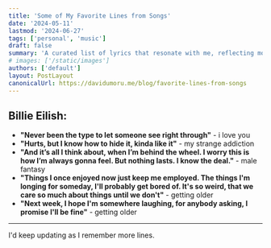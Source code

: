 ```yaml
---
title: 'Some of My Favorite Lines from Songs'
date: '2024-05-11'
lastmod: '2024-06-27'
tags: ['personal', 'music']
draft: false
summary: 'A curated list of lyrics that resonate with me, reflecting moments of inspiration and thought from my favorite songs.'
# images: ['/static/images']
authors: ['default']
layout: PostLayout
canonicalUrl: https://davidumoru.me/blog/favorite-lines-from-songs
---
```


## Billie Eilish:
- **"Never been the type to let someone see right through"** - i love you
- **"Hurts, but I know how to hide it, kinda like it"** - my strange addiction
- **"And it’s all I think about, when I’m behind the wheel. I worry this is how I’m always gonna feel. But nothing lasts. I know the deal."** - male fantasy
- **"Things I once enjoyed now just keep me employed. The things I'm longing for someday, I'll probably get bored of. It's so weird, that we care so much about things until we don't"** - getting older
- **"Next week, I hope I'm somewhere laughing, for anybody asking, I promise I'll be fine"** - getting older

---
I'd keep updating as I remember more lines. 
